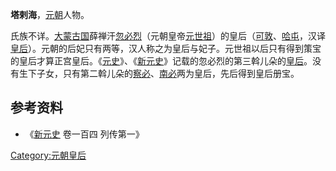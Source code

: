 '''塔剌海'''，[[元朝|元朝]]人物。

氏族不详。[[大蒙古国|大蒙古国]]薛禅汗[[忽必烈|忽必烈]]（元朝皇帝[[元世祖|元世祖]]）的皇后（[[可敦|可敦]]、[[哈屯|哈屯]]，汉译[[皇后|皇后]]）。元朝的后妃只有两等，汉人称之为皇后与妃子。元世祖以后只有得到策宝的皇后才算正宫皇后。《[[元史|元史]]》、《[[新元史|新元史]]》记载的忽必烈的第三斡儿朵的[[皇后|皇后]]。没有生下子女，只有第二斡儿朵的[[察必|察必]]、[[南必|南必]]两为皇后，先后得到皇后册宝。

== 参考资料 ==

*《[[新元史|新元史]] 卷一百四 列传第一》

{{元朝皇后}}
{{蒙古族人物小作品}}

[[Category:元朝皇后|Category:元朝皇后]]